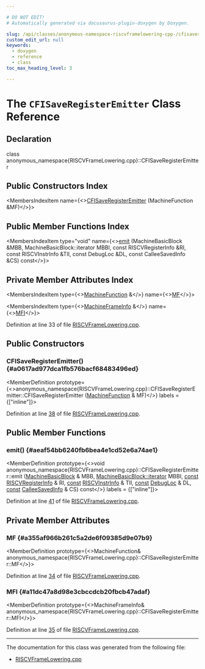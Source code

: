 ```yaml
---

# DO NOT EDIT!
# Automatically generated via docusaurus-plugin-doxygen by Doxygen.

slug: /api/classes/anonymous-namespace-riscvframelowering-cpp-/cfisaveregisteremitter
custom_edit_url: null
keywords:
  - doxygen
  - reference
  - class
toc_max_heading_level: 3

---
```





# The `CFISaveRegisterEmitter` Class Reference

<DoxygenPage pluginConfig={pluginConfig}>



## Declaration

<CodeBlock>class anonymous_namespace{RISCVFrameLowering.cpp}::CFISaveRegisterEmitter</CodeBlock>

## Public Constructors Index

<MembersIndex>

<MembersIndexItem
  name={<><a href="#a0617ad977dca1fb576bacf68483496ed">CFISaveRegisterEmitter</a> (MachineFunction &amp;MF)</>}>
</MembersIndexItem>

</MembersIndex>

## Public Member Functions Index

<MembersIndex>

<MembersIndexItem
  type="void"
  name={<><a href="#aeaf54bb6240fb6bea4e1cd52e6a74ae1">emit</a> (MachineBasicBlock &amp;MBB, MachineBasicBlock::iterator MBBI, const RISCVRegisterInfo &amp;RI, const RISCVInstrInfo &amp;TII, const DebugLoc &amp;DL, const CalleeSavedInfo &amp;CS) const</>}>
</MembersIndexItem>

</MembersIndex>

## Private Member Attributes Index

<MembersIndex>

<MembersIndexItem
  type={<><a href="/docs/api/classes/llvm/machinefunction">MachineFunction</a> &amp;</>}
  name={<><a href="#a355af966b261c5a2de6f09385d9e07b9">MF</a></>}>
</MembersIndexItem>

<MembersIndexItem
  type={<><a href="/docs/api/classes/llvm/machineframeinfo">MachineFrameInfo</a> &amp;</>}
  name={<><a href="#a11dc47a8d98e3cbccdcb20fbcb47adaf">MFI</a></>}>
</MembersIndexItem>

</MembersIndex>


Definition at line 33 of file <a href="/docs/api/files/lib/lib/target/lib/target/riscv/riscvframelowering-cpp">RISCVFrameLowering.cpp</a>.

<SectionDefinition>

## Public Constructors

### CFISaveRegisterEmitter() {#a0617ad977dca1fb576bacf68483496ed}

<MemberDefinition
  prototype={<>anonymous&#95;namespace&#123;RISCVFrameLowering.cpp&#125;::CFISaveRegisterEmitter::CFISaveRegisterEmitter (<a href="/docs/api/classes/llvm/machinefunction">MachineFunction</a> &amp; MF)</>}
  labels = {["inline"]}>

Definition at line <a href="/docs/api/files/lib/lib/target/lib/target/riscv/riscvframelowering-cpp/#l00038">38</a> of file <a href="/docs/api/files/lib/lib/target/lib/target/riscv/riscvframelowering-cpp">RISCVFrameLowering.cpp</a>.
</MemberDefinition>

</SectionDefinition>

<SectionDefinition>

## Public Member Functions

### emit() {#aeaf54bb6240fb6bea4e1cd52e6a74ae1}

<MemberDefinition
  prototype={<>void anonymous&#95;namespace&#123;RISCVFrameLowering.cpp&#125;::CFISaveRegisterEmitter::emit (<a href="/docs/api/classes/llvm/machinebasicblock">MachineBasicBlock</a> &amp; MBB, <a href="/docs/api/classes/llvm/machinebasicblock/#ae34c996b58df9b9ce6695a0c8b70c533">MachineBasicBlock::iterator</a> MBBI, <a href="/docs/api/files/lib/lib/target/lib/target/aarch64/aarch64promoteconstant-cpp/#a90f8350fecae261c25be85d38b451bff">const</a> <a href="/docs/api/structs/llvm/riscvregisterinfo">RISCVRegisterInfo</a> &amp; RI, <a href="/docs/api/files/lib/lib/target/lib/target/aarch64/aarch64promoteconstant-cpp/#a90f8350fecae261c25be85d38b451bff">const</a> <a href="/docs/api/classes/llvm/riscvinstrinfo">RISCVInstrInfo</a> &amp; TII, <a href="/docs/api/files/lib/lib/target/lib/target/aarch64/aarch64promoteconstant-cpp/#a90f8350fecae261c25be85d38b451bff">const</a> <a href="/docs/api/classes/llvm/debugloc">DebugLoc</a> &amp; DL, <a href="/docs/api/files/lib/lib/target/lib/target/aarch64/aarch64promoteconstant-cpp/#a90f8350fecae261c25be85d38b451bff">const</a> <a href="/docs/api/classes/llvm/calleesavedinfo">CalleeSavedInfo</a> &amp; CS) const</>}
  labels = {["inline"]}>

Definition at line <a href="/docs/api/files/lib/lib/target/lib/target/riscv/riscvframelowering-cpp/#l00041">41</a> of file <a href="/docs/api/files/lib/lib/target/lib/target/riscv/riscvframelowering-cpp">RISCVFrameLowering.cpp</a>.
</MemberDefinition>

</SectionDefinition>

<SectionDefinition>

## Private Member Attributes

### MF {#a355af966b261c5a2de6f09385d9e07b9}

<MemberDefinition
  prototype={<>MachineFunction&amp; anonymous&#95;namespace&#123;RISCVFrameLowering.cpp&#125;::CFISaveRegisterEmitter::MF</>}>

Definition at line <a href="/docs/api/files/lib/lib/target/lib/target/riscv/riscvframelowering-cpp/#l00034">34</a> of file <a href="/docs/api/files/lib/lib/target/lib/target/riscv/riscvframelowering-cpp">RISCVFrameLowering.cpp</a>.
</MemberDefinition>

### MFI {#a11dc47a8d98e3cbccdcb20fbcb47adaf}

<MemberDefinition
  prototype={<>MachineFrameInfo&amp; anonymous&#95;namespace&#123;RISCVFrameLowering.cpp&#125;::CFISaveRegisterEmitter::MFI</>}>

Definition at line <a href="/docs/api/files/lib/lib/target/lib/target/riscv/riscvframelowering-cpp/#l00035">35</a> of file <a href="/docs/api/files/lib/lib/target/lib/target/riscv/riscvframelowering-cpp">RISCVFrameLowering.cpp</a>.
</MemberDefinition>

</SectionDefinition>

<hr/>

The documentation for this class was generated from the following file:

<ul>
<li><a href="/docs/api/files/lib/lib/target/lib/target/riscv/riscvframelowering-cpp">RISCVFrameLowering.cpp</a></li>
</ul>

</DoxygenPage>
